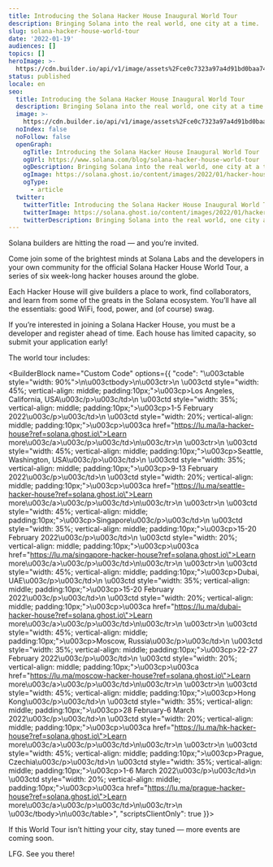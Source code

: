```yaml
---
title: Introducing the Solana Hacker House Inaugural World Tour
description: Bringing Solana into the real world, one city at a time.
slug: solana-hacker-house-world-tour
date: '2022-01-19'
audiences: []
topics: []
heroImage: >-
  https://cdn.builder.io/api/v1/image/assets%2Fce0c7323a97a4d91bd0baa7490ec9139%2F71b257c079434592b6725b73d83c6f8e
status: published
locale: en
seo:
  title: Introducing the Solana Hacker House Inaugural World Tour
  description: Bringing Solana into the real world, one city at a time.
  image: >-
    https://cdn.builder.io/api/v1/image/assets%2Fce0c7323a97a4d91bd0baa7490ec9139%2F71b257c079434592b6725b73d83c6f8e
  noIndex: false
  noFollow: false
  openGraph:
    ogTitle: Introducing the Solana Hacker House Inaugural World Tour
    ogUrl: https://www.solana.com/blog/solana-hacker-house-world-tour
    ogDescription: Bringing Solana into the real world, one city at a time.
    ogImage: https://solana.ghost.io/content/images/2022/01/hacker-house-blog-post.png
    ogType:
      - article
  twitter:
    twitterTitle: Introducing the Solana Hacker House Inaugural World Tour
    twitterImage: https://solana.ghost.io/content/images/2022/01/hacker-house-blog-post.png
    twitterDescription: Bringing Solana into the real world, one city at a time.
---
```


Solana builders are hitting the road — and you’re invited.

Come join some of the brightest minds at Solana Labs and the developers in your own community for the official Solana Hacker House World Tour, a series of six week-long hacker houses around the globe.

Each Hacker House will give builders a place to work, find collaborators, and learn from some of the greats in the Solana ecosystem. You’ll have all the essentials: good WiFi, food, power, and (of course) swag.

If you’re interested in joining a Solana Hacker House, you must be a developer and register ahead of time. Each house has limited capacity, so submit your application early!

The world tour includes:

<BuilderBlock name="Custom Code" options={{
  "code": "\u003ctable style=\"width: 90%\">\n\u003ctbody>\n\u003ctr>\n    \u003ctd style=\"width: 45%; vertical-align: middle; padding:10px;\">\u003cp>Los Angeles, California, USA\u003c/p>\u003c/td>\n    \u003ctd style=\"width: 35%; vertical-align: middle; padding:10px;\">\u003cp>1-5 February 2022\u003c/p>\u003c/td>\n    \u003ctd style=\"width: 20%; vertical-align: middle; padding:10px;\">\u003cp>\u003ca href=\"https://lu.ma/la-hacker-house?ref=solana.ghost.io\">Learn more\u003c/a>\u003c/p>\u003c/td>\n\u003c/tr>\n    \u003ctr>\n    \u003ctd style=\"width: 45%; vertical-align: middle; padding:10px;\">\u003cp>Seattle, Washington, USA\u003c/p>\u003c/td>\n    \u003ctd style=\"width: 35%; vertical-align: middle; padding:10px;\">\u003cp>9-13 February 2022\u003c/p>\u003c/td>\n    \u003ctd style=\"width: 20%; vertical-align: middle; padding:10px;\">\u003cp>\u003ca href=\"https://lu.ma/seattle-hacker-house?ref=solana.ghost.io\">Learn more\u003c/a>\u003c/p>\u003c/td>\n\u003c/tr>\n    \u003ctr>\n    \u003ctd style=\"width: 45%; vertical-align: middle; padding:10px;\">\u003cp>Singapore\u003c/p>\u003c/td>\n    \u003ctd style=\"width: 35%; vertical-align: middle; padding:10px;\">\u003cp>15-20 February 2022\u003c/p>\u003c/td>\n    \u003ctd style=\"width: 20%; vertical-align: middle; padding:10px;\">\u003cp>\u003ca href=\"https://lu.ma/singapore-hacker-house?ref=solana.ghost.io\">Learn more\u003c/a>\u003c/p>\u003c/td>\n\u003c/tr>\n        \u003ctr>\n    \u003ctd style=\"width: 45%; vertical-align: middle; padding:10px;\">\u003cp>Dubai, UAE\u003c/p>\u003c/td>\n    \u003ctd style=\"width: 35%; vertical-align: middle; padding:10px;\">\u003cp>15-20 February 2022\u003c/p>\u003c/td>\n    \u003ctd style=\"width: 20%; vertical-align: middle; padding:10px;\">\u003cp>\u003ca href=\"https://lu.ma/dubai-hacker-house?ref=solana.ghost.io\">Learn more\u003c/a>\u003c/p>\u003c/td>\n\u003c/tr>\n    \u003ctr>\n    \u003ctd style=\"width: 45%; vertical-align: middle; padding:10px;\">\u003cp>Moscow, Russia\u003c/p>\u003c/td>\n    \u003ctd style=\"width: 35%; vertical-align: middle; padding:10px;\">\u003cp>22-27 February 2022\u003c/p>\u003c/td>\n    \u003ctd style=\"width: 20%; vertical-align: middle; padding:10px;\">\u003cp>\u003ca href=\"https://lu.ma/moscow-hacker-house?ref=solana.ghost.io\">Learn more\u003c/a>\u003c/p>\u003c/td>\n\u003c/tr>\n      \u003ctr>\n    \u003ctd style=\"width: 45%; vertical-align: middle; padding:10px;\">\u003cp>Hong Kong\u003c/p>\u003c/td>\n    \u003ctd style=\"width: 35%; vertical-align: middle; padding:10px;\">\u003cp>28 February-6 March 2022\u003c/p>\u003c/td>\n    \u003ctd style=\"width: 20%; vertical-align: middle; padding:10px;\">\u003cp>\u003ca href=\"https://lu.ma/hk-hacker-house?ref=solana.ghost.io\">Learn more\u003c/a>\u003c/p>\u003c/td>\n\u003c/tr>\n    \u003ctr>\n    \u003ctd style=\"width: 45%; vertical-align: middle; padding:10px;\">\u003cp>Prague, Czechia\u003c/p>\u003c/td>\n    \u003ctd style=\"width: 35%; vertical-align: middle; padding:10px;\">\u003cp>1-6 March 2022\u003c/p>\u003c/td>\n    \u003ctd style=\"width: 20%; vertical-align: middle; padding:10px;\">\u003cp>\u003ca href=\"https://lu.ma/prague-hacker-house?ref=solana.ghost.io\">Learn more\u003c/a>\u003c/p>\u003c/td>\n\u003c/tr>\n    \u003c/tbody>\n\u003c/table>",
  "scriptsClientOnly": true
}}>

</BuilderBlock>

If this World Tour isn’t hitting your city, stay tuned — more events are coming soon.

LFG. See you there!
